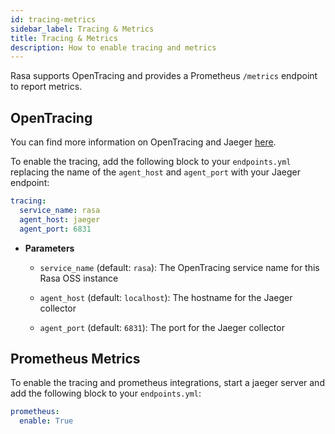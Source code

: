 ```yaml
---
id: tracing-metrics
sidebar_label: Tracing & Metrics
title: Tracing & Metrics
description: How to enable tracing and metrics
---
```


Rasa supports OpenTracing and provides a Prometheus `/metrics` endpoint to report metrics.

## OpenTracing

You can find more information on OpenTracing and Jaeger [here](https://github.com/yurishkuro/opentracing-tutorial).

To enable the tracing, add the following block to your `endpoints.yml` replacing the name of the `agent_host` and `agent_port` with your Jaeger endpoint:

```yml
tracing:
  service_name: rasa
  agent_host: jaeger
  agent_port: 6831
```

* **Parameters**

  * `service_name` (default: `rasa`): The OpenTracing service name for this Rasa OSS instance

  * `agent_host` (default: `localhost`): The hostname for the Jaeger collector

  * `agent_port` (default: `6831`): The port for the Jaeger collector

## Prometheus Metrics

To enable the tracing and prometheus integrations, start a jaeger server and add the following block to your `endpoints.yml`:

```yml
prometheus:
  enable: True
```
